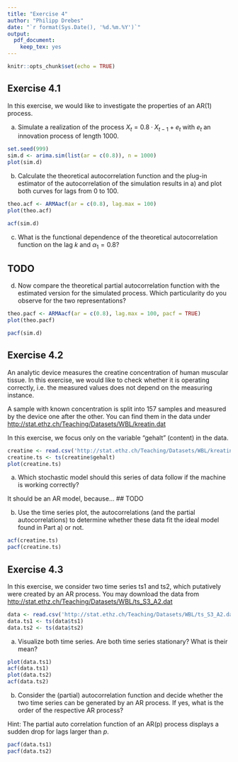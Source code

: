 ```yaml
---
title: "Exercise 4"
author: "Philipp Drebes"
date: "`r format(Sys.Date(), '%d.%m.%Y')`"
output: 
  pdf_document: 
    keep_tex: yes
---
```


```r
knitr::opts_chunk$set(echo = TRUE)
```

## Exercise 4.1

In this exercise, we would like to investigate the properties of an AR(1) process.

a)  Simulate a realization of the process $X_t = 0.8 · X_{t−1} + e_t$ with $e_t$ an innovation process of length 1000.

```r
set.seed(999)
sim.d <- arima.sim(list(ar = c(0.8)), n = 1000)
plot(sim.d)
```

b)  Calculate the theoretical autocorrelation function and the plug-in estimator of the autocorrelation of the simulation results in a) and plot both curves for lags from 0 to 100.

```r
theo.acf <- ARMAacf(ar = c(0.8), lag.max = 100)
plot(theo.acf)

acf(sim.d)
```

c)  What is the functional dependence of the theoretical autocorrelation function on the lag $k$ and $\alpha_1 = 0.8$?

## TODO

d)  Now compare the theoretical partial autocorrelation function with the estimated version for the simulated process. Which particularity do you observe for the two representations?

```r
theo.pacf <- ARMAacf(ar = c(0.8), lag.max = 100, pacf = TRUE)
plot(theo.pacf)

pacf(sim.d)
```

## Exercise 4.2

An analytic device measures the creatine concentration of human muscular tissue. In this exercise, we would like to check whether it is operating correctly, i.e. the measured values does not depend on the measuring instance.

A sample with known concentration is split into 157 samples and measured by the device one after the other. You can find them in the data under <http://stat.ethz.ch/Teaching/Datasets/WBL/kreatin.dat>

In this exercise, we focus only on the variable "gehalt" (content) in the data.

```r
creatine <- read.csv('http://stat.ethz.ch/Teaching/Datasets/WBL/kreatin.dat', sep = ' ')
creatine.ts <- ts(creatine$gehalt)
plot(creatine.ts)
```

a)  Which stochastic model should this series of data follow if the machine is working correctly?

It should be an AR model, because... \## TODO

b)  Use the time series plot, the autocorrelations (and the partial autocorrelations) to determine whether these data fit the ideal model found in Part a) or not.

```r
acf(creatine.ts)
pacf(creatine.ts)
```

## Exercise 4.3

In this exercise, we consider two time series ts1 and ts2, which putatively were created by an AR process. You may download the data from <http://stat.ethz.ch/Teaching/Datasets/WBL/ts_S3_A2.dat>

```r
data <- read.csv('http://stat.ethz.ch/Teaching/Datasets/WBL/ts_S3_A2.dat', sep = ' ')
data.ts1 <- ts(data$ts1)
data.ts2 <- ts(data$ts2)
```

a)  Visualize both time series. Are both time series stationary? What is their mean?

```r
plot(data.ts1)
acf(data.ts1)
plot(data.ts2)
acf(data.ts2)
```

b)  Consider the (partial) autocorrelation function and decide whether the two time series can be generated by an AR process. If yes, what is the order of the respective AR process?

Hint: The partial auto correlation function of an AR(p) process displays a sudden drop for lags larger than $p$.

```r
pacf(data.ts1)
pacf(data.ts2)
```

